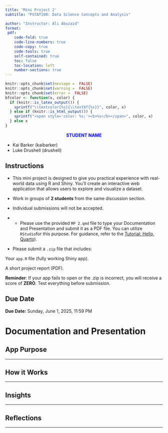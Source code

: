 ```yaml
---
title: 'Mini Project 2'
subtitle: "PSTAT100: Data Science Concepts and Analysis" 

author: "Instructor: Ali Abuzaid"
format: 
 pdf:
    code-fold: true
    code-line-numbers: true
    code-copy: true
    code-tools: true
    self-contained: true
    toc: false
    toc-location: left
    number-sections: true
---
```

```r
knitr::opts_chunk$set(message =  FALSE)
knitr::opts_chunk$set(warning =  FALSE)
knitr::opts_chunk$set(error =  FALSE)
bfcolor <- function(x, color) {
  if (knitr::is_latex_output()) {
    sprintf("\\textcolor{%s}{\\textbf{%s}}", color, x)
  } else if (knitr::is_html_output()) {
    sprintf("<span style='color: %s;'><b>%s</b></span>", color, x)
  } else x
}
```


:::callout
<div style="text-align: center">
<span style="color: blue;"> **STUDENT NAME **</span> 
</div>
- Kai Barker    (kaibarker)
- Luke Drushell    (drushell)

:::

:::{.callout-tip}
# Instructions

* This mini project is designed to give you practical experience with real-world data using R and Shiny. You’ll create an interactive web application that allows users to explore and visualize a dataset.

* Work in groups of **2 students** from the same discussion section.
* Individual submissions will not be accepted.

* * Please use the provided `MP 2.qmd` file to type your Documentation and Presentation and submit it as a PDF file. You can utilize `RStudio`for this purpose. For guidance, refer to the [Tutorial: Hello, Quarto](https://quarto.org/docs/get-started/hello/rstudio.html)).


* Please submit a `.zip` file that includes:

Your `app.R` file (fully working Shiny app).

A short project report (PDF).


**Reminder**: If your app fails to open or the .zip is incorrect, you will receive a score of **ZERO**. Test everything before submission.

:::

:::{.callout-caution}
# Due Date
**Due Date:** Sunday, June 1, 2025, 11:59 PM
:::



# Documentation and Presentation

## App Purpose

----

## How it Works

----

## Insights
 
----
 
## Reflections

---
